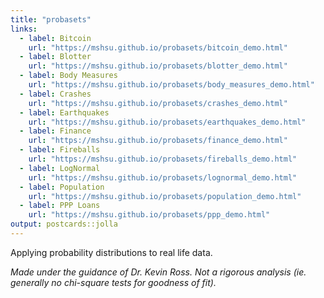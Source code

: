 ```yaml
---
title: "probasets"
links:
  - label: Bitcoin
    url: "https://mshsu.github.io/probasets/bitcoin_demo.html"
  - label: Blotter
    url: "https://mshsu.github.io/probasets/blotter_demo.html"
  - label: Body Measures
    url: "https://mshsu.github.io/probasets/body_measures_demo.html"
  - label: Crashes
    url: "https://mshsu.github.io/probasets/crashes_demo.html"
  - label: Earthquakes
    url: "https://mshsu.github.io/probasets/earthquakes_demo.html"
  - label: Finance
    url: "https://mshsu.github.io/probasets/finance_demo.html"
  - label: Fireballs
    url: "https://mshsu.github.io/probasets/fireballs_demo.html"
  - label: LogNormal
    url: "https://mshsu.github.io/probasets/lognormal_demo.html"
  - label: Population
    url: "https://mshsu.github.io/probasets/population_demo.html"
  - label: PPP Loans
    url: "https://mshsu.github.io/probasets/ppp_demo.html"
output: postcards::jolla
---
```


Applying probability distributions to real life data.

*Made under the guidance of Dr. Kevin Ross. Not a rigorous analysis (ie. generally no chi-square tests for goodness of fit).*

